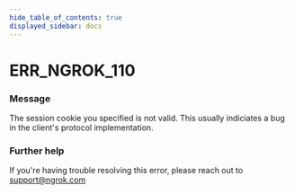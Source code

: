 ```yaml
---
hide_table_of_contents: true
displayed_sidebar: docs
---
```



# ERR_NGROK_110

### Message

The session cookie you specified is not valid.
This usually indiciates a bug in the client's protocol implementation.

### Further help

If you're having trouble resolving this error, please reach out to [support@ngrok.com](mailto:support@ngrok.com?subject=Help%20with%20ERR_NGROK_110)

<ErrorDetails error="err_ngrok_110" />
